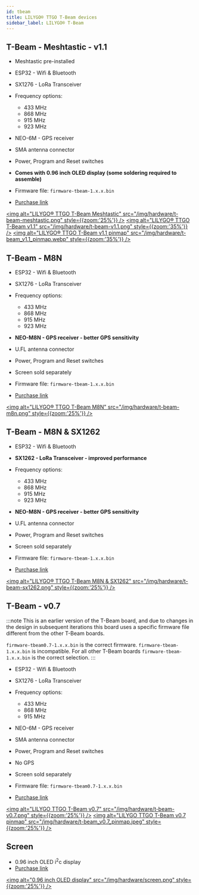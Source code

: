 ```yaml
---
id: tbeam
title: LILYGO® TTGO T-Beam devices
sidebar_label: LILYGO® T-Beam
---
```


## T-Beam - Meshtastic - v1.1

- Meshtastic pre-installed
- ESP32 - Wifi & Bluetooth
- SX1276 - LoRa Transceiver
- Frequency options:
  - 433 MHz
  - 868 MHz
  - 915 MHz
  - 923 MHz
- NEO-6M - GPS receiver
- SMA antenna connector
- Power, Program and Reset switches
- **Comes with 0.96 inch OLED display (some soldering required to assemble)**

- Firmware file: `firmware-tbeam-1.x.x.bin`
- [Purchase link](https://www.aliexpress.com/item/4001178678568.html)

[<img alt="LILYGO® TTGO T-Beam Meshtastic" src="/img/hardware/t-beam-meshtastic.png" style={{zoom:'25%'}} />](/img/hardware/t-beam-meshtastic.png)
[<img alt="LILYGO® TTGO T-Beam v1.1" src="/img/hardware/t-beam-v1.1.png" style={{zoom:'35%'}} />](/img/hardware/t-beam-v1.1.png)
[<img alt="LILYGO® TTGO T-Beam v1.1 pinmap" src="/img/hardware/t-beam_v1.1_pinmap.webp" style={{zoom:'35%'}} />](/img/hardware/t-beam_v1.1_pinmap.webp)

## T-Beam - M8N

- ESP32 - Wifi & Bluetooth
- SX1276 - LoRa Transceiver
- Frequency options:
  - 433 MHz
  - 868 MHz
  - 915 MHz
  - 923 MHz
- **NEO-M8N - GPS receiver - better GPS sensitivity**
- U.FL antenna connector
- Power, Program and Reset switches
- Screen sold separately

- Firmware file: `firmware-tbeam-1.x.x.bin`
- [Purchase link](https://www.aliexpress.com/item/33047631119.html)

[<img alt="LILYGO® TTGO T-Beam M8N" src="/img/hardware/t-beam-m8n.png" style={{zoom:'25%'}} />](/img/hardware/t-beam-m8n.png)

## T-Beam - M8N & SX1262

- ESP32 - Wifi & Bluetooth
- **SX1262 - LoRa Transceiver - improved performance**
- Frequency options:
  - 433 MHz
  - 868 MHz
  - 915 MHz
  - 923 MHz
- **NEO-M8N - GPS receiver - better GPS sensitivity**
- U.FL antenna connector
- Power, Program and Reset switches
- Screen sold separately

- Firmware file: `firmware-tbeam-1.x.x.bin`
- [Purchase link](https://www.aliexpress.com/item/4001287221970.html)

[<img alt="LILYGO® TTGO T-Beam M8N & SX1262" src="/img/hardware/t-beam-sx1262.png" style={{zoom:'25%'}} />](/img/hardware/t-beam-sx1262.png)

## T-Beam - v0.7

:::note
This is an earlier version of the T-Beam board, and due to changes in the design in subsequent iterations this board uses a specific firmware file different from the other T-Beam boards.

`firmware-tbeam0.7-1.x.x.bin` is the correct firmware. `firmware-tbeam-1.x.x.bin` is incompatible. For all other T-Beam boards `firmware-tbeam-1.x.x.bin` is the correct selection.
:::

- ESP32 - Wifi & Bluetooth
- SX1276 - LoRa Transceiver
- Frequency options:
  - 433 MHz  
  - 868 MHz
  - 915 MHz
- NEO-6M - GPS receiver
- SMA antenna connector
- Power, Program and Reset switches
- No GPS
- Screen sold separately

- Firmware file: `firmware-tbeam0.7-1.x.x.bin`
- [Purchase link](https://www.aliexpress.com/item/4000469332610.html)

[<img alt="LILYGO TTGO T-Beam v0.7" src="/img/hardware/t-beam-v0.7.png" style={{zoom:'25%'}} />](/img/hardware/t-beam-v0.7.png)
[<img alt="LILYGO TTGO T-Beam v0.7 pinmap" src="/img/hardware/t-beam_v0.7_pinmap.jpeg" style={{zoom:'25%'}} />](/img/hardware/t-beam_v0.7_pinmap.jpeg)

## Screen

- 0.96 inch OLED i<sup>2</sup>c display
- [Purchase link](https://www.aliexpress.com/item/32922106384.html)

[<img alt="0.96 inch OLED display" src="/img/hardware/screen.png" style={{zoom:'25%'}} />](/img/hardware/screen.png)
